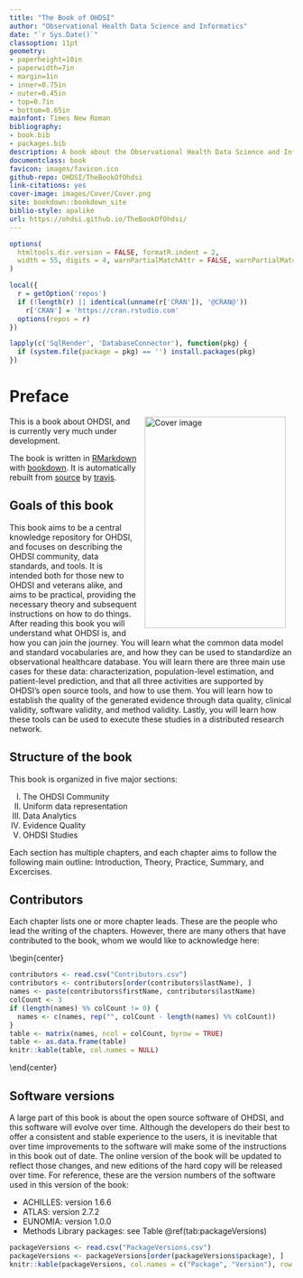 ```yaml
--- 
title: "The Book of OHDSI"
author: "Observational Health Data Science and Informatics"
date: "`r Sys.Date()`"
classoption: 11pt      
geometry:
- paperheight=10in 
- paperwidth=7in
- margin=1in
- inner=0.75in
- outer=0.45in
- top=0.7in
- bottom=0.65in
mainfont: Times New Roman
bibliography:
- book.bib
- packages.bib
description: A book about the Observational Health Data Science and Informatics (OHDS). It described the OHDSI community, open standards and open source software.
documentclass: book
favicon: images/favicon.ico
github-repo: OHDSI/TheBookOfOhdsi
link-citations: yes
cover-image: images/Cover/Cover.png
site: bookdown::bookdown_site
biblio-style: apalike
url: https://ohdsi.github.io/TheBookOfOhdsi/
---
```


```r
options(
  htmltools.dir.version = FALSE, formatR.indent = 2,
  width = 55, digits = 4, warnPartialMatchAttr = FALSE, warnPartialMatchDollar = FALSE
)

local({
  r = getOption('repos')
  if (!length(r) || identical(unname(r['CRAN']), '@CRAN@'))
    r['CRAN'] = 'https://cran.rstudio.com' 
  options(repos = r)
})

lapply(c('SqlRender', 'DatabaseConnector'), function(pkg) {
  if (system.file(package = pkg) == '') install.packages(pkg)
})
```

# Preface {-}

<img src="images/Cover/Cover.png" width="250" height="375" alt="Cover image" align="right" style="margin: 0 1em 0 1em" /> This is a book about OHDSI, and is currently very much under development. 

The book is written in [RMarkdown](https://rmarkdown.rstudio.com) with [bookdown](https://bookdown.org). It is automatically rebuilt from [source](https://github.com/OHDSI/TheBookOfOhdsi) by [travis](http://travis-ci.org/). 

## Goals of this book {-}

This book aims to be a central knowledge repository for OHDSI, and focuses on describing the OHDSI community, data standards, and tools. It is intended both for those new to OHDSI and veterans alike, and aims to be practical, providing the necessary theory and subsequent instructions on how to do things. After reading this book you will understand what OHDSI is, and how you can join the journey. You will learn what the common data model and standard vocabularies are, and how they can be used to standardize an observational healthcare database. You will learn there are three main use cases for these data: characterization, population-level estimation, and patient-level prediction, and that all three activities are supported by OHDSI's open source tools, and how to use them. You will learn how to establish the quality of the generated evidence through data quality, clinical validity, software validity, and method validity. Lastly, you will learn how these tools can be used to execute these studies in a distributed research network.

## Structure of the book {-}

This book is organized in five major sections: 

I) The OHDSI Community
II) Uniform data representation
III) Data Analytics
IV) Evidence Quality
V) OHDSI Studies

Each section has multiple chapters, and each chapter aims to follow the following main outline: Introduction, Theory, Practice, Summary, and Excercises. 

## Contributors {-}

Each chapter lists one or more chapter leads. These are the people who lead the writing of the chapters. However, there are many others that have contributed to the book, whom we would like to acknowledge here:

\begin{center}
```r
contributors <- read.csv("Contributors.csv")
contributors <- contributors[order(contributors$lastName), ]
names <- paste(contributors$firstName, contributors$lastName)
colCount <- 3
if (length(names) %% colCount != 0) {
  names <- c(names, rep("", colCount - length(names) %% colCount))
}
table <- matrix(names, ncol = colCount, byrow = TRUE)
table <- as.data.frame(table)
knitr::kable(table, col.names = NULL)
```
\end{center}

## Software versions {-}

A large part of this book is about the open source software of OHDSI, and this software will evolve over time. Although the developers do their best to offer a consistent and stable experience to the users, it is inevitable that over time improvements to the software will make some of the instructions in this book out of date. The online version of the book will be updated to reflect those changes, and new editions of the hard copy will be released over time. For reference, these are the version numbers of the software used in this version of the book:

- ACHILLES: version 1.6.6
- ATLAS: version 2.7.2
- EUNOMIA: version 1.0.0
- Methods Library packages: see Table \@ref(tab:packageVersions)

```r
packageVersions <- read.csv("PackageVersions.csv")
packageVersions <- packageVersions[order(packageVersions$package), ]
knitr::kable(packageVersions, col.names = c("Package", "Version"), row.names = FALSE, booktabs = TRUE, caption = 'Versions of packages in the Methods Library used in this book.')
```

